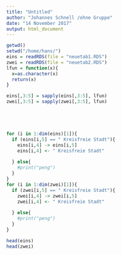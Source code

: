 ```yaml
---
title: "Untitled"
author: "Johannes Schnell /ohne Gruppe"
date: "14 November 2017"
output: html_document
---
```

```r
getwd()
setwd("/home/hans/")
eins = readRDS(file = "neuetab1.RDS")
zwei = readRDS(file = "neuetab2.RDS")
lfun = function(x){
  x=as.character(x)
  return(x)
}

eins[,3:5] = sapply(eins[,3:5], lfun)
zwei[,3:5] = sapply(zwei[,3:5], lfun)





for (i in 1:dim(eins)[1]){
  if (eins[i,5] == " Kreisfreie Stadt"){
    eins[i,4] -> eins[i,5]
    eins[i,4] <- " Kreisfreie Stadt"
    
  } else{
    #print("peng")
  }
}
for (i in 1:dim(zwei)[1]){
  if (zwei[i,5] == " Kreisfreie Stadt"){
    zwei[i,4] -> zwei[i,5]
    zwei[i,4] <- " Kreisfreie Stadt"
    
  } else{
    #print("peng")
  }
}

head(eins)
head(zwei)

```
